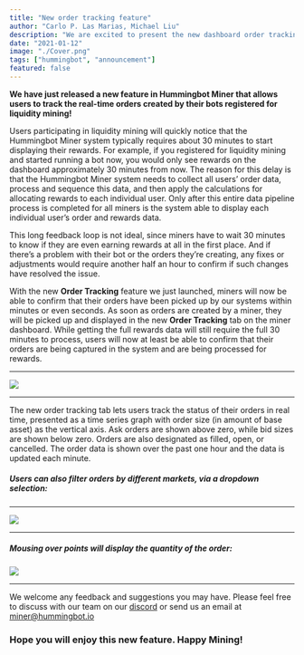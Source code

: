 ```yaml
---
title: "New order tracking feature"
author: "Carlo P. Las Marias, Michael Liu"
description: "We are excited to present the new dashboard order tracking feature!"
date: "2021-01-12"
image: "./Cover.png"
tags: ["hummingbot", "announcement"]
featured: false
---
```



**We have just released a new feature in Hummingbot Miner that allows users to track the real-time orders created by their bots registered for liquidity mining!**

Users participating in liquidity mining will quickly notice that the Hummingbot Miner system typically requires about 30 minutes to start displaying their rewards.  For example, if you registered for liquidity mining and started running a bot now, you would only see rewards on the dashboard approximately 30 minutes from now.  The reason for this delay is that the Hummingbot Miner system needs to collect all users’ order data, process and sequence this data, and then apply the calculations for allocating rewards to each individual user.  Only after this entire data pipeline process is completed for all miners is the system able to display each individual user’s order and rewards data.

This long feedback loop is not ideal, since miners have to wait 30 minutes to know if they are even earning rewards at all in the first place.  And if there’s a problem with their bot or the orders they’re creating, any fixes or adjustments would require another half an hour to confirm if such changes have resolved the issue.

With the new **Order Tracking** feature we just launched, miners will now be able to confirm that their orders have been picked up by our systems within minutes or even seconds.  As soon as orders are created by a miner, they will be picked up and displayed in the new **Order Tracking** tab on the miner dashboard.   While getting the full rewards data will still require the full 30 minutes to process, users will now at least be able to confirm that their orders are being captured in the system and are being processed for rewards.


---

![](order_tracking.png)

---



The new order tracking tab lets users track the status of their orders in real time, presented as a time series graph with order size (in amount of base asset) as the vertical axis.  Ask orders are shown above zero, while bid sizes are shown below zero.  Orders are also designated as filled, open, or cancelled. The order data is shown over the past one hour and the data is updated each minute.

##### Users can also filter orders by different markets, via a dropdown selection:

---

![](Dropdown.png)

---


##### Mousing over points will display the quantity of the order:


![](Order_quantity.png)

---

We welcome any feedback and suggestions you may have.  Please feel free to discuss with our team on our [discord](https://discord.hummingbot.io) or send us an email at [miner@hummingbot.io](mailto:miner@hummingbot.io)



### Hope you will enjoy this new feature. Happy Mining!


